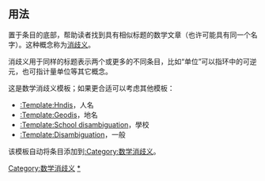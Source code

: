 {{dmbox
| type  = disambig
| imageright = [[File:Pi-symbol.svg|40px]]
| text  =这个'''[[Wikipedia:消歧义|消歧义页]]'''列出了具有相同或相似标题的数学条目。<br />如果您是通过某条目的[[Special:Whatlinkshere/{{NAMESPACE}}:{{PAGENAME}}|内部链接]]转到本页，希望您能协助更正该处的内部链接，将它直接指向正确的条目。
}}
<includeonly>[[Category:数学消歧义]]</includeonly>
<noinclude>
==用法==
{{tl|{{PAGENAME}}}} 置于条目的底部，帮助读者找到具有相似标题的数学文章（也许可能具有同一个名字）。这种概念称为[[Wikipedia:消歧义|消歧义]]。

消歧义用于同样的标题表示两个或更多的不同条目，比如“单位”可以指环中的可逆元，也可指计量单位等其它概念。

这是数学消歧义模板；如果更合适可以考虑其他模板：
*[[:Template:Hndis]]，人名
*[[:Template:Geodis]]，地名
*[[:Template:School disambiguation]]，學校
*[[:Template:Disambiguation]]，一般

该模板自动将条目添加到[[:Category:数学消歧义]]。

[[Category:消歧義模板|{{PAGENAME}}]]
[[Category:数学消歧义|*]]
[[Category:数学模板|{{PAGENAME}}]]
</noinclude>